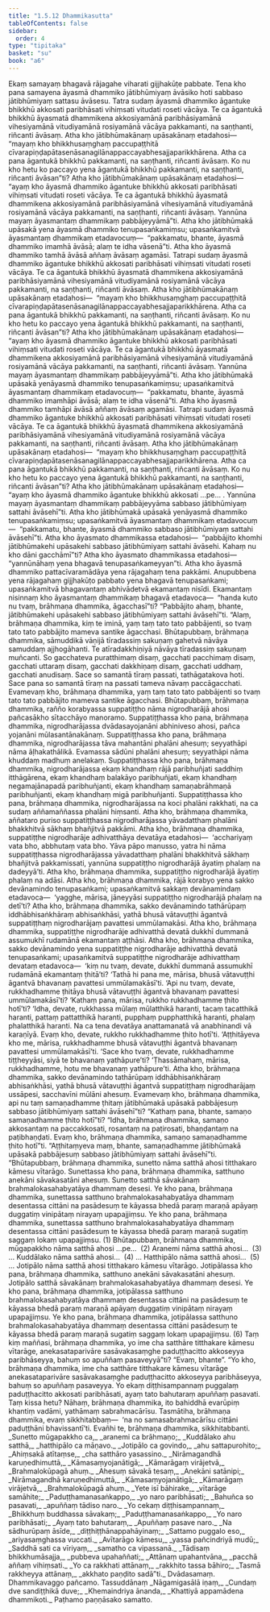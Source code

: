 ```yaml
---
title: "1.5.12 Dhammikasutta"
tableOfContents: false
sidebar:
  order: 4
type: "tipitaka"
basket: "su"
book: "a6"
---
```



<DynamicBreadcrumb />

<Division number="54" book="a6" bookNo="16" page="321">

<Paragraph number="404" book="a6">
Ekaṃ samayaṃ bhagavā rājagahe viharati gijjhakūṭe pabbate. Tena kho pana samayena āyasmā dhammiko jātibhūmiyaṃ āvāsiko hoti sabbaso jātibhūmiyaṃ sattasu āvāsesu. Tatra sudaṃ āyasmā dhammiko āgantuke bhikkhū akkosati paribhāsati vihiṃsati vitudati roseti vācāya. Te ca āgantukā bhikkhū āyasmatā dhammikena akkosiyamānā paribhāsiyamānā vihesiyamānā vitudiyamānā rosiyamānā vācāya pakkamanti, na saṇṭhanti, riñcanti āvāsaṃ.
</Paragraph>

<Paragraph number="405" book="a6">
Atha kho jātibhūmakānaṃ upāsakānaṃ etadahosi—  “mayaṃ kho bhikkhusaṃghaṃ paccupaṭṭhitā cīvarapiṇḍapātasenāsanagilānappaccayabhesajjaparikkhārena. Atha ca pana āgantukā bhikkhū pakkamanti, na saṇṭhanti, riñcanti āvāsaṃ. Ko nu kho hetu ko paccayo yena āgantukā bhikkhū pakkamanti, na saṇṭhanti, riñcanti āvāsan”ti? Atha kho jātibhūmakānaṃ upāsakānaṃ etadahosi—  “ayaṃ kho āyasmā dhammiko āgantuke bhikkhū akkosati paribhāsati vihiṃsati vitudati roseti vācāya. Te ca āgantukā bhikkhū āyasmatā dhammikena akkosiyamānā paribhāsiyamānā vihesiyamānā vitudiyamānā rosiyamānā vācāya pakkamanti, na saṇṭhanti, riñcanti āvāsaṃ. Yannūna mayaṃ āyasmantaṃ dhammikaṃ pabbājeyyāmā”ti.
</Paragraph>

<Paragraph number="406" book="a6">
Atha kho jātibhūmakā upāsakā yena āyasmā dhammiko tenupasaṅkamiṃsu; upasaṅkamitvā āyasmantaṃ dhammikaṃ etadavocuṃ—  “pakkamatu, bhante, āyasmā dhammiko imamhā āvāsā; alaṃ te idha vāsenā”ti. Atha kho āyasmā dhammiko tamhā āvāsā aññaṃ āvāsaṃ agamāsi. Tatrapi sudaṃ āyasmā dhammiko āgantuke bhikkhū akkosati paribhāsati vihiṃsati vitudati roseti vācāya. Te ca āgantukā bhikkhū āyasmatā dhammikena akkosiyamānā paribhāsiyamānā vihesiyamānā vitudiyamānā rosiyamānā vācāya pakkamanti, na saṇṭhanti, riñcanti āvāsaṃ.
</Paragraph>

<Paragraph number="407" book="a6">
Atha kho jātibhūmakānaṃ upāsakānaṃ etadahosi—  “mayaṃ kho bhikkhusaṃghaṃ paccupaṭṭhitā cīvarapiṇḍapātasenāsanagilānappaccayabhesajjaparikkhārena. Atha ca pana āgantukā bhikkhū pakkamanti, na saṇṭhanti, riñcanti āvāsaṃ. Ko nu kho hetu ko paccayo yena āgantukā bhikkhū pakkamanti, na saṇṭhanti, riñcanti āvāsan”ti? Atha kho jātibhūmakānaṃ upāsakānaṃ etadahosi—  “ayaṃ kho āyasmā dhammiko āgantuke bhikkhū akkosati paribhāsati vihiṃsati vitudati roseti vācāya. Te ca āgantukā bhikkhū āyasmatā dhammikena akkosiyamānā paribhāsiyamānā vihesiyamānā vitudiyamānā rosiyamānā vācāya pakkamanti, na saṇṭhanti, riñcanti āvāsaṃ. Yannūna mayaṃ āyasmantaṃ dhammikaṃ pabbājeyyāmā”ti.
</Paragraph>

<Paragraph number="408" book="a6">
Atha kho jātibhūmakā upāsakā yenāyasmā dhammiko tenupasaṅkamiṃsu; upasaṅkamitvā āyasmantaṃ dhammikaṃ etadavocuṃ—  “pakkamatu, bhante, āyasmā dhammiko imamhāpi āvāsā; alaṃ te idha vāsenā”ti. Atha kho āyasmā dhammiko tamhāpi āvāsā aññaṃ āvāsaṃ agamāsi. Tatrapi sudaṃ āyasmā dhammiko āgantuke bhikkhū akkosati paribhāsati vihiṃsati vitudati roseti vācāya. Te ca āgantukā bhikkhū āyasmatā dhammikena akkosiyamānā paribhāsiyamānā vihesiyamānā vitudiyamānā rosiyamānā vācāya pakkamanti, na saṇṭhanti, riñcanti āvāsaṃ.
</Paragraph>

<Paragraph number="409" book="a6">
Atha kho jātibhūmakānaṃ upāsakānaṃ etadahosi—  “mayaṃ kho bhikkhusaṃghaṃ paccupaṭṭhitā cīvarapiṇḍapātasenāsanagilānappaccayabhesajjaparikkhārena. Atha ca pana āgantukā bhikkhū pakkamanti, na saṇṭhanti, riñcanti āvāsaṃ. Ko nu kho hetu ko paccayo yena āgantukā bhikkhū pakkamanti, na saṇṭhanti, riñcanti āvāsan”ti? Atha kho jātibhūmakānaṃ upāsakānaṃ etadahosi—  “ayaṃ kho āyasmā dhammiko āgantuke bhikkhū akkosati …pe… . Yannūna mayaṃ āyasmantaṃ dhammikaṃ pabbājeyyāma sabbaso jātibhūmiyaṃ sattahi āvāsehī”ti. Atha kho jātibhūmakā upāsakā yenāyasmā dhammiko tenupasaṅkamiṃsu; upasaṅkamitvā āyasmantaṃ dhammikaṃ etadavocuṃ—  “pakkamatu, bhante, āyasmā dhammiko sabbaso jātibhūmiyaṃ sattahi āvāsehī”ti. Atha kho āyasmato dhammikassa etadahosi—  “pabbājito khomhi jātibhūmakehi upāsakehi sabbaso jātibhūmiyaṃ sattahi āvāsehi. Kahaṃ nu kho dāni gacchāmī”ti? Atha kho āyasmato dhammikassa etadahosi—  “yannūnāhaṃ yena bhagavā tenupasaṅkameyyan”ti.
</Paragraph>

<Paragraph number="410" book="a6">
Atha kho āyasmā dhammiko pattacīvaramādāya yena rājagahaṃ tena pakkāmi. Anupubbena yena rājagahaṃ gijjhakūṭo pabbato yena bhagavā tenupasaṅkami; upasaṅkamitvā bhagavantaṃ abhivādetvā ekamantaṃ nisīdi. Ekamantaṃ nisinnaṃ kho āyasmantaṃ dhammikaṃ bhagavā etadavoca—  “handa kuto nu tvaṃ, brāhmaṇa dhammika, āgacchasī”ti? “Pabbājito ahaṃ, bhante, jātibhūmakehi upāsakehi sabbaso jātibhūmiyaṃ sattahi āvāsehī”ti. “Alaṃ, brāhmaṇa dhammika, kiṃ te iminā, yaṃ taṃ tato tato pabbājenti, so tvaṃ tato tato pabbājito mameva santike āgacchasi.
</Paragraph>

<Paragraph number="411" book="a6">
Bhūtapubbaṃ, brāhmaṇa dhammika, sāmuddikā vāṇijā tīradassiṃ sakuṇaṃ gahetvā nāvāya samuddaṃ ajjhogāhanti. Te atīradakkhiṇiyā nāvāya tīradassiṃ sakuṇaṃ muñcanti. So gacchateva puratthimaṃ disaṃ, gacchati pacchimaṃ disaṃ, gacchati uttaraṃ disaṃ, gacchati dakkhiṇaṃ disaṃ, gacchati uddhaṃ, gacchati anudisaṃ. Sace so samantā tīraṃ passati, tathāgatakova hoti. Sace pana so samantā tīraṃ na passati tameva nāvaṃ paccāgacchati. Evamevaṃ kho, brāhmaṇa dhammika, yaṃ taṃ tato tato pabbājenti so tvaṃ tato tato pabbājito mameva santike āgacchasi.
</Paragraph>

<Paragraph number="412" book="a6">
Bhūtapubbaṃ, brāhmaṇa dhammika, rañño korabyassa suppatiṭṭho nāma nigrodharājā ahosi pañcasākho sītacchāyo manoramo. Suppatiṭṭhassa kho pana, brāhmaṇa dhammika, nigrodharājassa dvādasayojanāni abhiniveso ahosi, pañca yojanāni mūlasantānakānaṃ. Suppatiṭṭhassa kho pana, brāhmaṇa dhammika, nigrodharājassa tāva mahantāni phalāni ahesuṃ; seyyathāpi nāma āḷhakathālikā. Evamassa sādūni phalāni ahesuṃ; seyyathāpi nāma khuddaṃ madhuṃ anelakaṃ. Suppatiṭṭhassa kho pana, brāhmaṇa dhammika, nigrodharājassa ekaṃ khandhaṃ rājā paribhuñjati saddhiṃ itthāgārena, ekaṃ khandhaṃ balakāyo paribhuñjati, ekaṃ khandhaṃ negamajānapadā paribhuñjanti, ekaṃ khandhaṃ samaṇabrāhmaṇā paribhuñjanti, ekaṃ khandhaṃ migā paribhuñjanti. Suppatiṭṭhassa kho pana, brāhmaṇa dhammika, nigrodharājassa na koci phalāni rakkhati, na ca sudaṃ aññamaññassa phalāni hiṃsanti.
</Paragraph>

<Paragraph number="413" book="a6">
Atha kho, brāhmaṇa dhammika, aññataro puriso suppatiṭṭhassa nigrodharājassa yāvadatthaṃ phalāni bhakkhitvā sākhaṃ bhañjitvā pakkāmi. Atha kho, brāhmaṇa dhammika, suppatiṭṭhe nigrodharāje adhivatthāya devatāya etadahosi—  ‘acchariyaṃ vata bho, abbhutaṃ vata bho. Yāva pāpo manusso, yatra hi nāma suppatiṭṭhassa nigrodharājassa yāvadatthaṃ phalāni bhakkhitvā sākhaṃ bhañjitvā pakkamissati, yannūna suppatiṭṭho nigrodharājā āyatiṃ phalaṃ na dadeyyā’ti. Atha kho, brāhmaṇa dhammika, suppatiṭṭho nigrodharājā āyatiṃ phalaṃ na adāsi.
</Paragraph>

<Paragraph number="414" book="a6">
Atha kho, brāhmaṇa dhammika, rājā korabyo yena sakko devānamindo tenupasaṅkami; upasaṅkamitvā sakkaṃ devānamindaṃ etadavoca—  ‘yagghe, mārisa, jāneyyāsi suppatiṭṭho nigrodharājā phalaṃ na detī’ti? Atha kho, brāhmaṇa dhammika, sakko devānamindo tathārūpaṃ iddhābhisaṅkhāraṃ abhisaṅkhāsi, yathā bhusā vātavuṭṭhi āgantvā suppatiṭṭhaṃ nigrodharājaṃ pavattesi ummūlamakāsi. Atha kho, brāhmaṇa dhammika, suppatiṭṭhe nigrodharāje adhivatthā devatā dukkhī dummanā assumukhī rudamānā ekamantaṃ aṭṭhāsi.
</Paragraph>

<Paragraph number="415" book="a6">
Atha kho, brāhmaṇa dhammika, sakko devānamindo yena suppatiṭṭhe nigrodharāje adhivatthā devatā tenupasaṅkami; upasaṅkamitvā suppatiṭṭhe nigrodharāje adhivatthaṃ devataṃ etadavoca—  ‘kiṃ nu tvaṃ, devate, dukkhī dummanā assumukhī rudamānā ekamantaṃ ṭhitā’ti? ‘Tathā hi pana me, mārisa, bhusā vātavuṭṭhi āgantvā bhavanaṃ pavattesi ummūlamakāsī’ti. ‘Api nu tvaṃ, devate, rukkhadhamme ṭhitāya bhusā vātavuṭṭhi āgantvā bhavanaṃ pavattesi ummūlamakāsī’ti? ‘Kathaṃ pana, mārisa, rukkho rukkhadhamme ṭhito hotī’ti? ‘Idha, devate, rukkhassa mūlaṃ mūlatthikā haranti, tacaṃ tacatthikā haranti, pattaṃ pattatthikā haranti, pupphaṃ pupphatthikā haranti, phalaṃ phalatthikā haranti. Na ca tena devatāya anattamanatā vā anabhinandi vā karaṇīyā. Evaṃ kho, devate, rukkho rukkhadhamme ṭhito hotī’ti. ‘Aṭṭhitāyeva kho me, mārisa, rukkhadhamme bhusā vātavuṭṭhi āgantvā bhavanaṃ pavattesi ummūlamakāsī’ti. ‘Sace kho tvaṃ, devate, rukkhadhamme tiṭṭheyyāsi, siyā te bhavanaṃ yathāpure’ti? ‘Ṭhassāmahaṃ, mārisa, rukkhadhamme, hotu me bhavanaṃ yathāpure’ti.
</Paragraph>

<Paragraph number="416" book="a6">
Atha kho, brāhmaṇa dhammika, sakko devānamindo tathārūpaṃ iddhābhisaṅkhāraṃ abhisaṅkhāsi, yathā bhusā vātavuṭṭhi āgantvā suppatiṭṭhaṃ nigrodharājaṃ ussāpesi, sacchavīni mūlāni ahesuṃ. Evamevaṃ kho, brāhmaṇa dhammika, api nu taṃ samaṇadhamme ṭhitaṃ jātibhūmakā upāsakā pabbājesuṃ sabbaso jātibhūmiyaṃ sattahi āvāsehī”ti? “Kathaṃ pana, bhante, samaṇo samaṇadhamme ṭhito hotī”ti? “Idha, brāhmaṇa dhammika, samaṇo akkosantaṃ na paccakkosati, rosantaṃ na paṭirosati, bhaṇḍantaṃ na paṭibhaṇḍati. Evaṃ kho, brāhmaṇa dhammika, samaṇo samaṇadhamme ṭhito hotī”ti. “Aṭṭhitaṃyeva maṃ, bhante, samaṇadhamme jātibhūmakā upāsakā pabbājesuṃ sabbaso jātibhūmiyaṃ sattahi āvāsehī”ti.
</Paragraph>

<Paragraph number="417" book="a6">
“Bhūtapubbaṃ, brāhmaṇa dhammika, sunetto nāma satthā ahosi titthakaro kāmesu vītarāgo. Sunettassa kho pana, brāhmaṇa dhammika, satthuno anekāni sāvakasatāni ahesuṃ. Sunetto satthā sāvakānaṃ brahmalokasahabyatāya dhammaṃ desesi. Ye kho pana, brāhmaṇa dhammika, sunettassa satthuno brahmalokasahabyatāya dhammaṃ desentassa cittāni na pasādesuṃ te kāyassa bhedā paraṃ maraṇā apāyaṃ duggatiṃ vinipātaṃ nirayaṃ upapajjiṃsu. Ye kho pana, brāhmaṇa dhammika, sunettassa satthuno brahmalokasahabyatāya dhammaṃ desentassa cittāni pasādesuṃ te kāyassa bhedā paraṃ maraṇā sugatiṃ saggaṃ lokaṃ upapajjiṃsu. (1)
</Paragraph>

<Paragraph number="418" book="a6">
Bhūtapubbaṃ, brāhmaṇa dhammika, mūgapakkho nāma satthā ahosi …pe…  (2)
</Paragraph>

<Paragraph number="419" book="a6">
Aranemi nāma satthā ahosi…  (3)
</Paragraph>

<Paragraph number="420" book="a6">
… Kuddālako nāma satthā ahosi…  (4)
</Paragraph>

<Paragraph number="421" book="a6">
… Hatthipālo nāma satthā ahosi…  (5)
</Paragraph>

<Paragraph number="422" book="a6">
… Jotipālo nāma satthā ahosi titthakaro kāmesu vītarāgo. Jotipālassa kho pana, brāhmaṇa dhammika, satthuno anekāni sāvakasatāni ahesuṃ. Jotipālo satthā sāvakānaṃ brahmalokasahabyatāya dhammaṃ desesi. Ye kho pana, brāhmaṇa dhammika, jotipālassa satthuno brahmalokasahabyatāya dhammaṃ desentassa cittāni na pasādesuṃ te kāyassa bhedā paraṃ maraṇā apāyaṃ duggatiṃ vinipātaṃ nirayaṃ upapajjiṃsu. Ye kho pana, brāhmaṇa dhammika, jotipālassa satthuno brahmalokasahabyatāya dhammaṃ desentassa cittāni pasādesuṃ te kāyassa bhedā paraṃ maraṇā sugatiṃ saggaṃ lokaṃ upapajjiṃsu. (6)
</Paragraph>

<Paragraph number="423" book="a6">
Taṃ kiṃ maññasi, brāhmaṇa dhammika, yo ime cha satthāre titthakare kāmesu vītarāge, anekasataparivāre sasāvakasaṃghe paduṭṭhacitto akkoseyya paribhāseyya, bahuṃ so apuññaṃ pasaveyyā”ti? “Evaṃ, bhante”. “Yo kho, brāhmaṇa dhammika, ime cha satthāre titthakare kāmesu vītarāge anekasataparivāre sasāvakasaṃghe paduṭṭhacitto akkoseyya paribhāseyya, bahuṃ so apuññaṃ pasaveyya. Yo ekaṃ diṭṭhisampannaṃ puggalaṃ paduṭṭhacitto akkosati paribhāsati, ayaṃ tato bahutaraṃ apuññaṃ pasavati. Taṃ kissa hetu? Nāhaṃ, brāhmaṇa dhammika, ito bahiddhā evarūpiṃ khantiṃ vadāmi, yathāmaṃ sabrahmacārīsu. Tasmātiha, brāhmaṇa dhammika, evaṃ sikkhitabbaṃ—  ‘na no samasabrahmacārīsu cittāni paduṭṭhāni bhavissantī’ti. Evañhi te, brāhmaṇa dhammika, sikkhitabbanti.
</Paragraph>

<Paragraph number="424" type="verses" book="a6">
_Sunetto mūgapakkho ca,_  
_aranemi ca brāhmaṇo;_  
_Kuddālako ahu satthā,_  
_hatthipālo ca māṇavo._  

</Paragraph>

<Paragraph number="425" type="verses" book="a6">
_Jotipālo ca govindo,_  
_ahu sattapurohito;_  
_Ahiṃsakā atītaṃse,_  
_cha satthāro yasassino._  

</Paragraph>

<Paragraph number="426" type="verses" book="a6">
_Nirāmagandhā karuṇedhimuttā,_  
_Kāmasaṃyojanātigā;_  
_Kāmarāgaṃ virājetvā,_  
_Brahmalokūpagā ahuṃ._  

</Paragraph>

<Paragraph number="427" type="verses" book="a6">
_Ahesuṃ sāvakā tesaṃ,_  
_Anekāni satānipi;_  
_Nirāmagandhā karuṇedhimuttā,_  
_Kāmasaṃyojanātigā;_  
_Kāmarāgaṃ virājetvā,_  
_Brahmalokūpagā ahuṃ._  

</Paragraph>

<Paragraph number="428" type="verses" book="a6">
_Yete isī bāhirake,_  
_vītarāge samāhite;_  
_Paduṭṭhamanasaṅkappo,_  
_yo naro paribhāsati;_  
_Bahuñca so pasavati,_  
_apuññaṃ tādiso naro._  

</Paragraph>

<Paragraph number="429" type="verses" book="a6">
_Yo cekaṃ diṭṭhisampannaṃ,_  
_Bhikkhuṃ buddhassa sāvakaṃ;_  
_Paduṭṭhamanasaṅkappo,_  
_Yo naro paribhāsati;_  
_Ayaṃ tato bahutaraṃ,_  
_Apuññaṃ pasave naro._  

</Paragraph>

<Paragraph number="430" type="verses" book="a6">
_Na sādhurūpaṃ āsīde,_  
_diṭṭhiṭṭhānappahāyinaṃ;_  
_Sattamo puggalo eso,_  
_ariyasaṃghassa vuccati._  

</Paragraph>

<Paragraph number="431" type="verses" book="a6">
_Avītarāgo kāmesu,_  
_yassa pañcindriyā mudū;_  
_Saddhā sati ca vīriyaṃ,_  
_samatho ca vipassanā._  

</Paragraph>

<Paragraph number="432" type="verses" book="a6">
_Tādisaṃ bhikkhumāsajja,_  
_pubbeva upahaññati;_  
_Attānaṃ upahantvāna,_  
_pacchā aññaṃ vihiṃsati._  

</Paragraph>

<Paragraph number="433" type="verses" book="a6">
_Yo ca rakkhati attānaṃ,_  
_rakkhito tassa bāhiro;_  
_Tasmā rakkheyya attānaṃ,_  
_akkhato paṇḍito sadā”ti._  


</Paragraph>
</Division>

<Paragraph number="434" type="center" book="a6">
Dvādasamaṃ.



</Paragraph>

<Paragraph number="435" type="center" book="a6">
Dhammikavaggo pañcamo.



</Paragraph>

<Paragraph number="436" type="center" book="a6">
Tassuddānaṃ


</Paragraph>

<Paragraph number="437" type="verses" book="a6">
_Nāgamigasālā iṇaṃ,_  
_Cundaṃ dve sandiṭṭhikā duve;_  
_Khemaindriya ānanda,_  
_Khattiyā appamādena dhammikoti._  


</Paragraph>

<Paragraph number="438" type="center" book="a6">
Paṭhamo paṇṇāsako samatto.
</Paragraph>